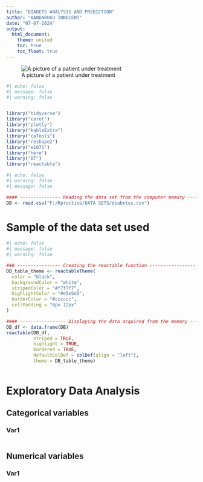 ---
title: "DIABETS ANALYSIS AND PREDICTION"
author: "KANDARUKU INNOCENT"
date: "07-07-2024"
output:
  html_document:
    theme: united
    toc: true
    toc_float: true
---

![A picture of a patient under treatment](images/Diabetes.jpg)

```{r loading libraries}
#| echo: false
#| message: false
#| warning: false


library("tidyverse")
library("caret")
library("plotly")
library("kableExtra")
library("caTools")
library("reshape2")
library("e1071")
library("here")
library("DT")
library("reactable")
```

```{r loading dataset}
#| echo: false
#| warning: false
#| message: false

#### --------------- Reading the data set from the computer memory ------------------- #####
DB <- read.csv("F:/Rpractice/DATA SETS/diabetes.csv")
```

# **Sample of the data set used**

```{r data sample}
#| echo: false
#| message: false
#| warning: false

### ---------------- Creating the reactable function ----------------- ####
DB_table_theme <- reactableTheme(
  color = "black",
  backgroundColor = "white",
  stripedColor = "#f7f7f7",
  highlightColor = "#e5e5e5",
  borderColor = "#cccccc",
  cellPadding = "8px 12px"
)

#### ----------------- Displaying the data acquired from the memory ------------------- ######
DB_df <- data.frame(DB)
reactable(DB_df, 
          striped = TRUE,
          highlight = TRUE,
          bordered = TRUE, 
          defaultColDef = colDef(align = "left"),
          theme = DB_table_theme)
  
```

# **Exploratory Data Analysis**

## **Categorical variables**

### **Var1**

```{r}

```

## **Numerical variables**

### **Var1**

```{r}

```

